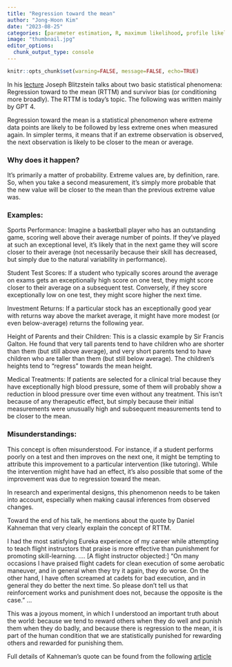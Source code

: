 ```yaml
---
title: "Regression toward the mean"
author: "Jong-Hoon Kim"
date: "2023-08-25"
categories: [parameter estimation, R, maximum likelihood, profile likelihood]
image: "thumbnail.jpg"
editor_options: 
  chunk_output_type: console
---
```


```r
knitr::opts_chunk$set(warning=FALSE, message=FALSE, echo=TRUE)
```

In his [lecture](https://www.youtube.com/watch?v=dzFf3r1yph8&t=209s) Joseph Blitzstein talks about two basic statistical phenomena: Regression toward to the mean (RTTM) and survivor bias (or conditioning more broadly). The RTTM is today's topic. The following was written mainly by GPT 4.

Regression toward the mean is a statistical phenomenon where extreme data points are likely to be followed by less extreme ones when measured again. In simpler terms, it means that if an extreme observation is observed, the next observation is likely to be closer to the mean or average.

### Why does it happen?

It's primarily a matter of probability. Extreme values are, by definition, rare. So, when you take a second measurement, it's simply more probable that the new value will be closer to the mean than the previous extreme value was.

### Examples:

Sports Performance: Imagine a basketball player who has an outstanding game, scoring well above their average number of points. If they've played at such an exceptional level, it's likely that in the next game they will score closer to their average (not necessarily because their skill has decreased, but simply due to the natural variability in performance).

Student Test Scores: If a student who typically scores around the average on exams gets an exceptionally high score on one test, they might score closer to their average on a subsequent test. Conversely, if they score exceptionally low on one test, they might score higher the next time.

Investment Returns: If a particular stock has an exceptionally good year with returns way above the market average, it might have more modest (or even below-average) returns the following year.

Height of Parents and their Children: This is a classic example by Sir Francis Galton. He found that very tall parents tend to have children who are shorter than them (but still above average), and very short parents tend to have children who are taller than them (but still below average). The children's heights tend to "regress" towards the mean height.

Medical Treatments: If patients are selected for a clinical trial because they have exceptionally high blood pressure, some of them will probably show a reduction in blood pressure over time even without any treatment. This isn't because of any therapeutic effect, but simply because their initial measurements were unusually high and subsequent measurements tend to be closer to the mean.

### Misunderstandings:

This concept is often misunderstood. For instance, if a student performs poorly on a test and then improves on the next one, it might be tempting to attribute this improvement to a particular intervention (like tutoring). While the intervention might have had an effect, it's also possible that some of the improvement was due to regression toward the mean.

In research and experimental designs, this phenomenon needs to be taken into account, especially when making causal inferences from observed changes.

Toward the end of his talk, he mentions about the quote by Daniel Kahneman that very clearly explain the concept of RTTM.

I had the most satisfying Eureka experience of my career while attempting to teach flight instructors that praise is more effective than punishment for promoting skill-learning. .... \[A flight instructor objected:\] "On many occasions I have praised flight cadets for clean execution of some aerobatic maneuver, and in general when they try it again, they do worse. On the other hand, I have often screamed at cadets for bad execution, and in general they do better the next time. So please don't tell us that reinforcement works and punishment does not, because the opposite is the case." ...

This was a joyous moment, in which I understood an important truth about the world: because we tend to reward others when they do well and punish them when they do badly, and because there is regression to the mean, it is part of the human condition that we are statistically punished for rewarding others and rewarded for punishing them.

Full details of Kahneman's quote can be found from the following [article](https://www.ncbi.nlm.nih.gov/pmc/articles/PMC3292229/)
